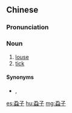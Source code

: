 {{also|虱子}}
==Chinese==
{{zh-forms|s=虱子|t2=虱子}}

===Pronunciation===
{{zh-pron
|m=shīzi
|c=sat1 zi2
|w=4seq tsr
|cat=n
}}

===Noun===
{{zh-noun}}

# [[louse]] {{zh-mw|隻}}
# [[tick]] {{zh-mw|隻}}

====Synonyms====
* {{sense|tick}} {{zh-l|壁蝨}}, {{zh-l|蜱}}

{{zh-cat|Lice}}

[[es:蝨子]]
[[hu:蝨子]]
[[mg:蝨子]]